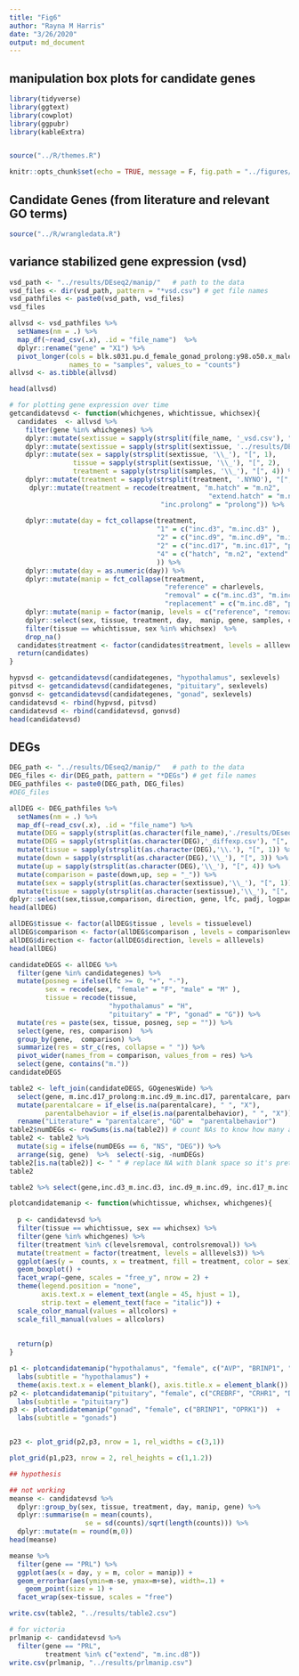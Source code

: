 ```yaml
---
title: "Fig6"
author: "Rayna M Harris"
date: "3/26/2020"
output: md_document
---
```


## manipulation box plots for candidate genes

```r
library(tidyverse)
library(ggtext)
library(cowplot)
library(ggpubr)
library(kableExtra)


source("../R/themes.R")

knitr::opts_chunk$set(echo = TRUE, message = F, fig.path = "../figures/")
```


## Candidate Genes (from literature and relevant GO terms) 

```r
source("../R/wrangledata.R")
```


## variance stabilized gene expression  (vsd)

```r
vsd_path <- "../results/DEseq2/manip/"   # path to the data
vsd_files <- dir(vsd_path, pattern = "*vsd.csv") # get file names
vsd_pathfiles <- paste0(vsd_path, vsd_files)
vsd_files

allvsd <- vsd_pathfiles %>%
  setNames(nm = .) %>% 
  map_df(~read_csv(.x), .id = "file_name")  %>% 
  dplyr::rename("gene" = "X1") %>% 
  pivot_longer(cols = blk.s031.pu.d_female_gonad_prolong:y98.o50.x_male_pituitary_inc.d3, 
               names_to = "samples", values_to = "counts") 
allvsd <- as.tibble(allvsd)

head(allvsd)
```

```r
# for plotting gene expression over time
getcandidatevsd <- function(whichgenes, whichtissue, whichsex){
  candidates  <- allvsd %>%
    filter(gene %in% whichgenes) %>%
    dplyr::mutate(sextissue = sapply(strsplit(file_name, '_vsd.csv'), "[", 1)) %>%
    dplyr::mutate(sextissue = sapply(strsplit(sextissue, '../results/DEseq2/manip/'), "[", 2)) %>%
    dplyr::mutate(sex = sapply(strsplit(sextissue, '\\_'), "[", 1),
                tissue = sapply(strsplit(sextissue, '\\_'), "[", 2),
                treatment = sapply(strsplit(samples, '\\_'), "[", 4)) %>%
    dplyr::mutate(treatment = sapply(strsplit(treatment, '.NYNO'), "[", 1)) %>%
     dplyr::mutate(treatment = recode(treatment, "m.hatch" = "m.n2",
                                                  "extend.hatch" = "m.n2",
                                      "inc.prolong" = "prolong")) %>%
    
    dplyr::mutate(day = fct_collapse(treatment,
                                     "1" = c("inc.d3", "m.inc.d3" ),
                                     "2" = c("inc.d9", "m.inc.d9", "m.inc.d8"  ),
                                     "2" = c("inc.d17", "m.inc.d17", "prolong"  ),
                                     "4" = c("hatch", "m.n2", "extend"  )
                                     )) %>%
    dplyr::mutate(day = as.numeric(day)) %>%
    dplyr::mutate(manip = fct_collapse(treatment,
                                       "reference" = charlevels,
                                       "removal" = c("m.inc.d3", "m.inc.d9", "m.inc.d17","m.n2"),
                                       "replacement" = c("m.inc.d8", "prolong", "extend"))) %>%
    dplyr::mutate(manip = factor(manip, levels = c("reference", "removal", "replacement"))) %>%
    dplyr::select(sex, tissue, treatment, day,  manip, gene, samples, counts) %>%
    filter(tissue == whichtissue, sex %in% whichsex)  %>%
    drop_na()
  candidates$treatment <- factor(candidates$treatment, levels = alllevels)
  return(candidates)
}

hypvsd <- getcandidatevsd(candidategenes, "hypothalamus", sexlevels)
pitvsd <- getcandidatevsd(candidategenes, "pituitary", sexlevels)
gonvsd <- getcandidatevsd(candidategenes, "gonad", sexlevels)
candidatevsd <- rbind(hypvsd, pitvsd)
candidatevsd <- rbind(candidatevsd, gonvsd)
head(candidatevsd)
```


## DEGs

```r
DEG_path <- "../results/DEseq2/manip/"   # path to the data
DEG_files <- dir(DEG_path, pattern = "*DEGs") # get file names
DEG_pathfiles <- paste0(DEG_path, DEG_files)
#DEG_files

allDEG <- DEG_pathfiles %>%
  setNames(nm = .) %>% 
  map_df(~read_csv(.x), .id = "file_name") %>% 
  mutate(DEG = sapply(strsplit(as.character(file_name),'./results/DEseq2/manip/'), "[", 2))  %>% 
  mutate(DEG = sapply(strsplit(as.character(DEG),'_diffexp.csv'), "[", 1))  %>% 
  mutate(tissue = sapply(strsplit(as.character(DEG),'\\.'), "[", 1)) %>%
  mutate(down = sapply(strsplit(as.character(DEG),'\\_'), "[", 3)) %>%
  mutate(up = sapply(strsplit(as.character(DEG),'\\_'), "[", 4)) %>%
  mutate(comparison = paste(down,up, sep = "_")) %>%
  mutate(sex = sapply(strsplit(as.character(sextissue),'\\_'), "[", 1)) %>%
  mutate(tissue = sapply(strsplit(as.character(sextissue),'\\_'), "[", 2)) %>%
dplyr::select(sex,tissue,comparison, direction, gene, lfc, padj, logpadj) 
head(allDEG)

allDEG$tissue <- factor(allDEG$tissue , levels = tissuelevel)
allDEG$comparison <- factor(allDEG$comparison , levels = comparisonlevels)
allDEG$direction <- factor(allDEG$direction, levels = alllevels)
head(allDEG)

candidateDEGS <- allDEG %>%
  filter(gene %in% candidategenes) %>%
  mutate(posneg = ifelse(lfc >= 0, "+", "-"),
         sex = recode(sex, "female" = "F", "male" = "M" ),
         tissue = recode(tissue, 
                         "hypothalamus" = "H",
                         "pituitary" = "P", "gonad" = "G")) %>%
  mutate(res = paste(sex, tissue, posneg, sep = "")) %>%
  select(gene, res, comparison)  %>%
  group_by(gene,  comparison) %>%
  summarize(res = str_c(res, collapse = " ")) %>%
  pivot_wider(names_from = comparison, values_from = res) %>%
  select(gene, contains("m.")) 
candidateDEGS

table2 <- left_join(candidateDEGS, GOgenesWide) %>%
  select(gene, m.inc.d17_prolong:m.inc.d9_m.inc.d17, parentalcare, parentalbehavior, NCBI) %>%
  mutate(parentalcare = if_else(is.na(parentalcare), " ", "X"),
         parentalbehavior = if_else(is.na(parentalbehavior), " ", "X")) %>%
  rename("Literature" = "parentalcare", "GO" =  "parentalbehavior")
table2$numDEGs <- rowSums(is.na(table2)) # count NAs to know how many are NS
table2 <- table2 %>% 
  mutate(sig = ifelse(numDEGs == 6, "NS", "DEG")) %>% 
  arrange(sig, gene)  %>%  select(-sig, -numDEGs)
table2[is.na(table2)] <- " " # replace NA with blank space so it's pretty
table2

table2 %>% select(gene,inc.d3_m.inc.d3, inc.d9_m.inc.d9, inc.d17_m.inc.d17, hatch_m.n2)
```


```r

plotcandidatemanip <- function(whichtissue, whichsex, whichgenes){
  
  p <- candidatevsd %>%
  filter(tissue == whichtissue, sex == whichsex) %>%
  filter(gene %in% whichgenes) %>%
  filter(treatment %in% c(levelsremoval, controlsremoval)) %>%
  mutate(treatment = factor(treatment, levels = alllevels3)) %>%
  ggplot(aes(y =  counts, x = treatment, fill = treatment, color = sex)) +
  geom_boxplot() +
  facet_wrap(~gene, scales = "free_y", nrow = 2) +
  theme(legend.position = "none",
        axis.text.x = element_text(angle = 45, hjust = 1),
        strip.text = element_text(face = "italic")) +
  scale_color_manual(values = allcolors) +
  scale_fill_manual(values = allcolors) 
  
  
  return(p)
}

p1 <- plotcandidatemanip("hypothalamus", "female", c("AVP", "BRINP1", "COMT", "CREBRF", "CRH", "CRHBP", "CRHR1", "CRHR2", "OPRK1")) +
  labs(subtitle = "hypothalamus") +
  theme(axis.text.x = element_blank(), axis.title.x = element_blank()) 
p2 <- plotcandidatemanip("pituitary", "female", c("CREBRF", "CRHR1", "DRD1", "DRD4", "GNAQ")) +
  labs(subtitle = "pituitary")
p3 <- plotcandidatemanip("gonad", "female", c("BRINP1", "OPRK1"))  +
  labs(subtitle = "gonads")


p23 <- plot_grid(p2,p3, nrow = 1, rel_widths = c(3,1))

plot_grid(p1,p23, nrow = 2, rel_heights = c(1,1.2))

## hypothesis
```

```r

## not working
meanse <- candidatevsd %>%
  dplyr::group_by(sex, tissue, treatment, day, manip, gene) %>%
  dplyr::summarise(m = mean(counts), 
                   se = sd(counts)/sqrt(length(counts))) %>%
  dplyr::mutate(m = round(m,0))
head(meanse)

meanse %>%
  filter(gene == "PRL") %>%
  ggplot(aes(x = day, y = m, color = manip)) +
  geom_errorbar(aes(ymin=m-se, ymax=m+se), width=.1) +
    geom_point(size = 1) +
  facet_wrap(sex~tissue, scales = "free")
```


```r
write.csv(table2, "../results/table2.csv")

# for victoria
prlmanip <- candidatevsd %>%
  filter(gene == "PRL", 
         treatment %in% c("extend", "m.inc.d8"))
write.csv(prlmanip, "../results/prlmanip.csv")
```